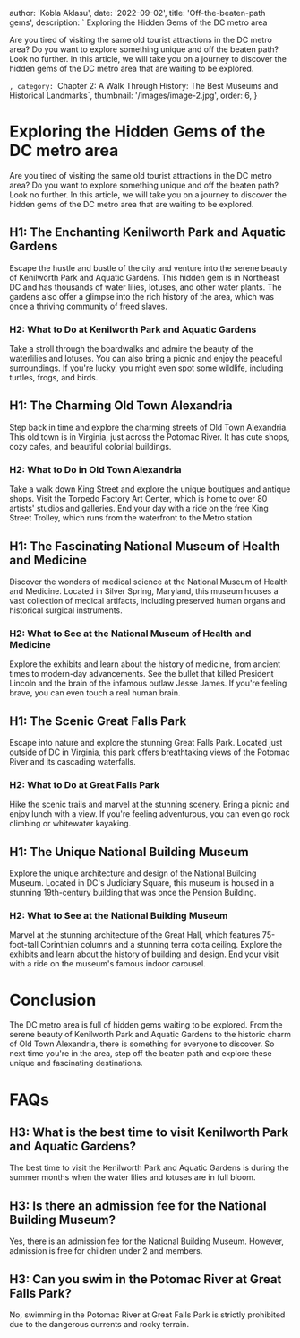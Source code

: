 
  author: 'Kobla Aklasu',
  date: '2022-09-02',
  title: 'Off-the-beaten-path gems',
  description: ` Exploring the Hidden Gems of the DC metro area

Are you tired of visiting the same old tourist attractions in the DC metro area? Do you want to explore something unique and off the beaten path? Look no further. In this article, we will take you on a journey to discover the hidden gems of the DC metro area that are waiting to be explored.

`,
  category: `Chapter 2: A Walk Through History: The Best Museums and Historical Landmarks`,
  thumbnail: '/images/image-2.jpg',
  order: 6,
}

        

# Exploring the Hidden Gems of the DC metro area

Are you tired of visiting the same old tourist attractions in the DC metro area? Do you want to explore something unique and off the beaten path? Look no further. In this article, we will take you on a journey to discover the hidden gems of the DC metro area that are waiting to be explored.

## H1: The Enchanting Kenilworth Park and Aquatic Gardens

Escape the hustle and bustle of the city and venture into the serene beauty of Kenilworth Park and Aquatic Gardens. This hidden gem is in Northeast DC and has thousands of water lilies, lotuses, and other water plants. The gardens also offer a glimpse into the rich history of the area, which was once a thriving community of freed slaves.

### H2: What to Do at Kenilworth Park and Aquatic Gardens

Take a stroll through the boardwalks and admire the beauty of the waterlilies and lotuses. You can also bring a picnic and enjoy the peaceful surroundings. If you're lucky, you might even spot some wildlife, including turtles, frogs, and birds.

## H1: The Charming Old Town Alexandria

Step back in time and explore the charming streets of Old Town Alexandria. This old town is in Virginia, just across the Potomac River. It has cute shops, cozy cafes, and beautiful colonial buildings.

### H2: What to Do in Old Town Alexandria

Take a walk down King Street and explore the unique boutiques and antique shops. Visit the Torpedo Factory Art Center, which is home to over 80 artists' studios and galleries. End your day with a ride on the free King Street Trolley, which runs from the waterfront to the Metro station.

## H1: The Fascinating National Museum of Health and Medicine

Discover the wonders of medical science at the National Museum of Health and Medicine. Located in Silver Spring, Maryland, this museum houses a vast collection of medical artifacts, including preserved human organs and historical surgical instruments.

### H2: What to See at the National Museum of Health and Medicine

Explore the exhibits and learn about the history of medicine, from ancient times to modern-day advancements. See the bullet that killed President Lincoln and the brain of the infamous outlaw Jesse James. If you're feeling brave, you can even touch a real human brain.

## H1: The Scenic Great Falls Park

Escape into nature and explore the stunning Great Falls Park. Located just outside of DC in Virginia, this park offers breathtaking views of the Potomac River and its cascading waterfalls.

### H2: What to Do at Great Falls Park

Hike the scenic trails and marvel at the stunning scenery. Bring a picnic and enjoy lunch with a view. If you're feeling adventurous, you can even go rock climbing or whitewater kayaking.

## H1: The Unique National Building Museum

Explore the unique architecture and design of the National Building Museum. Located in DC's Judiciary Square, this museum is housed in a stunning 19th-century building that was once the Pension Building.

### H2: What to See at the National Building Museum

Marvel at the stunning architecture of the Great Hall, which features 75-foot-tall Corinthian columns and a stunning terra cotta ceiling. Explore the exhibits and learn about the history of building and design. End your visit with a ride on the museum's famous indoor carousel.

# Conclusion

The DC metro area is full of hidden gems waiting to be explored. From the serene beauty of Kenilworth Park and Aquatic Gardens to the historic charm of Old Town Alexandria, there is something for everyone to discover. So next time you're in the area, step off the beaten path and explore these unique and fascinating destinations.

# FAQs

## H3: What is the best time to visit Kenilworth Park and Aquatic Gardens?

The best time to visit the Kenilworth Park and Aquatic Gardens is during the summer months when the water lilies and lotuses are in full bloom.

## H3: Is there an admission fee for the National Building Museum?

Yes, there is an admission fee for the National Building Museum. However, admission is free for children under 2 and members.

## H3: Can you swim in the Potomac River at Great Falls Park?

No, swimming in the Potomac River at Great Falls Park is strictly prohibited due to the dangerous currents and rocky terrain.





















        